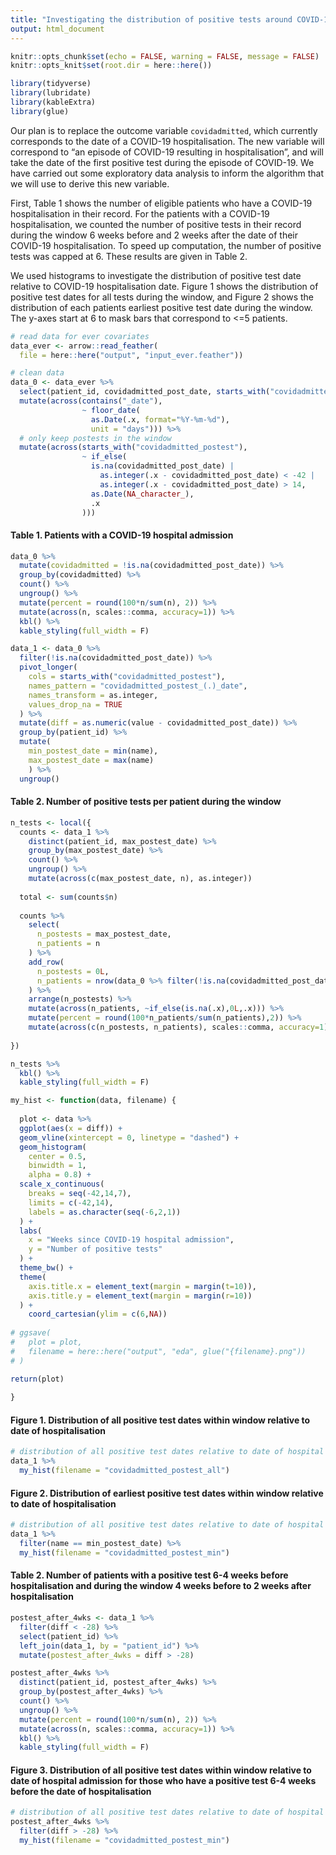 ```yaml
---
title: "Investigating the distribution of positive tests around COVID-19 hospitalisations"
output: html_document
---
```


```r
knitr::opts_chunk$set(echo = FALSE, warning = FALSE, message = FALSE)
knitr::opts_knit$set(root.dir = here::here())
```

```r
library(tidyverse)
library(lubridate)
library(kableExtra)
library(glue)
```

Our plan is to replace the outcome variable `covidadmitted`, which currently corresponds to the date of a COVID-19 hospitalisation.
The new variable will correspond to "an episode of COVID-19 resulting in hospitalisation", and will take the date of the first positive test during the episode of COVID-19.
We have carried out some exploratory data analysis to inform the algorithm that we will use to derive this new variable.

First, Table 1 shows the number of eligible patients who have a COVID-19 hospitalisation in their record.
For the patients with a COVID-19 hospitalisation, we counted the number of positive tests in their record during the window 6 weeks before and 2 weeks after the date of their COVID-19 hospitalisation. 
To speed up computation, the number of positive tests was capped at 6.
These results are given in Table 2.

We used histograms to investigate the distribution of positive test date relative to COVID-19 hospitalisation date.
Figure 1 shows the distribution of positive test dates for all tests during the window, and Figure 2 shows the distribution of each patients earliest positive test date during the window.
The y-axes start at 6 to mask bars that correspond to <=5 patients.

```r
# read data for ever covariates
data_ever <- arrow::read_feather(
  file = here::here("output", "input_ever.feather")) 

# clean data
data_0 <- data_ever %>%
  select(patient_id, covidadmitted_post_date, starts_with("covidadmitted_postest")) %>%
  mutate(across(contains("_date"), 
                ~ floor_date(
                  as.Date(.x, format="%Y-%m-%d"),
                  unit = "days"))) %>%
  # only keep postests in the window
  mutate(across(starts_with("covidadmitted_postest"),
                ~ if_else(
                  is.na(covidadmitted_post_date) | 
                    as.integer(.x - covidadmitted_post_date) < -42 |
                    as.integer(.x - covidadmitted_post_date) > 14,
                  as.Date(NA_character_), 
                  .x
                )))
```

#### Table 1. Patients with a COVID-19 hospital admission
```r
data_0 %>%
  mutate(covidadmitted = !is.na(covidadmitted_post_date)) %>%
  group_by(covidadmitted) %>%
  count() %>%
  ungroup() %>%
  mutate(percent = round(100*n/sum(n), 2)) %>%
  mutate(across(n, scales::comma, accuracy=1)) %>%
  kbl() %>%
  kable_styling(full_width = F)
```

```r
data_1 <- data_0 %>%
  filter(!is.na(covidadmitted_post_date)) %>%
  pivot_longer(
    cols = starts_with("covidadmitted_postest"),
    names_pattern = "covidadmitted_postest_(.)_date",
    names_transform = as.integer,
    values_drop_na = TRUE
  ) %>%
  mutate(diff = as.numeric(value - covidadmitted_post_date)) %>%
  group_by(patient_id) %>%
  mutate(
    min_postest_date = min(name),
    max_postest_date = max(name)
    ) %>%
  ungroup()
```

#### Table 2. Number of positive tests per patient during the window
```r
n_tests <- local({
  counts <- data_1 %>% 
    distinct(patient_id, max_postest_date) %>%
    group_by(max_postest_date) %>%
    count() %>%
    ungroup() %>%
    mutate(across(c(max_postest_date, n), as.integer))
  
  total <- sum(counts$n)
  
  counts %>%
    select(
      n_postests = max_postest_date,
      n_patients = n
    ) %>%
    add_row(
      n_postests = 0L, 
      n_patients = nrow(data_0 %>% filter(!is.na(covidadmitted_post_date))) - total
    ) %>%
    arrange(n_postests) %>%
    mutate(across(n_patients, ~if_else(is.na(.x),0L,.x))) %>%
    mutate(percent = round(100*n_patients/sum(n_patients),2)) %>%
    mutate(across(c(n_postests, n_patients), scales::comma, accuracy=1)) 
  
})

n_tests %>%
  kbl() %>%
  kable_styling(full_width = F)
```


```r
my_hist <- function(data, filename) {
  
  plot <- data %>%
  ggplot(aes(x = diff)) +
  geom_vline(xintercept = 0, linetype = "dashed") +
  geom_histogram(
    center = 0.5,
    binwidth = 1, 
    alpha = 0.8) +
  scale_x_continuous(
    breaks = seq(-42,14,7),
    limits = c(-42,14),
    labels = as.character(seq(-6,2,1))
  ) +
  labs(
    x = "Weeks since COVID-19 hospital admission",
    y = "Number of positive tests"
  ) +
  theme_bw() +
  theme(
    axis.title.x = element_text(margin = margin(t=10)),
    axis.title.y = element_text(margin = margin(r=10))
  ) +
    coord_cartesian(ylim = c(6,NA))
  
# ggsave(
#   plot = plot,
#   filename = here::here("output", "eda", glue("{filename}.png"))
# )

return(plot)
  
}
```


#### Figure 1. Distribution of all positive test dates within window relative to date of hospitalisation
```r
# distribution of all positive test dates relative to date of hospital admission
data_1 %>%
  my_hist(filename = "covidadmitted_postest_all")
```

#### Figure 2. Distribution of earliest positive test dates within window relative to date of hospitalisation
```r
# distribution of all positive test dates relative to date of hospital admission
data_1 %>%
  filter(name == min_postest_date) %>%
  my_hist(filename = "covidadmitted_postest_min")
```

#### Table 2. Number of patients with a positive test 6-4 weeks before hospitalisation and during the window 4 weeks before to 2 weeks after hospitalisation
```r
postest_after_4wks <- data_1 %>%
  filter(diff < -28) %>%
  select(patient_id) %>%
  left_join(data_1, by = "patient_id") %>%
  mutate(postest_after_4wks = diff > -28)

postest_after_4wks %>%
  distinct(patient_id, postest_after_4wks) %>%
  group_by(postest_after_4wks) %>%
  count() %>%
  ungroup() %>%
  mutate(percent = round(100*n/sum(n), 2)) %>%
  mutate(across(n, scales::comma, accuracy=1)) %>%
  kbl() %>%
  kable_styling(full_width = F)
```


#### Figure 3. Distribution of all positive test dates within window relative to date of hospital admission for those who have a positive test 6-4 weeks before the date of hospitalisation 
```r
# distribution of all positive test dates relative to date of hospital admission
postest_after_4wks %>%
  filter(diff > -28) %>%
  my_hist(filename = "covidadmitted_postest_min")
```

